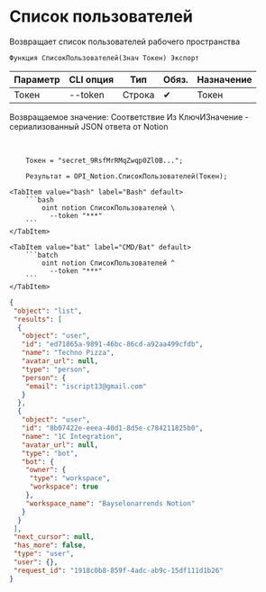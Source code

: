 ﻿---
sidebar_position: 1
description:  Возвращает список пользователей рабочего пространстваСтраницы
keywords: [1C, 1С, 1С:Предприятие, 1С:Предприятие 8.3, API, Интеграция, Сервисы, Обмен, OneScript, CLI, Notion]
---


# Список пользователей
 Возвращает список пользователей рабочего пространства



`Функция СписокПользователей(Знач Токен) Экспорт`

  | Параметр | CLI опция | Тип | Обяз. | Назначение |
  |-|-|-|-|-|
  | Токен | --token | Строка | &#x2714; | Токен |

  
  Возвращаемое значение:   Соответствие Из КлючИЗначение - сериализованный JSON ответа от Notion

<br/>




```bsl title="Пример использования для 1С:Предприятие/OneScript"
    Токен = "secret_9RsfMrRMqZwqp0Zl0B...";

    Результат = OPI_Notion.СписокПользователей(Токен);
```
    

 <Tabs>
  
    <TabItem value="bash" label="Bash" default>
        ```bash
            oint notion СписокПользователей \
              --token "***"
        ```
    </TabItem>
  
    <TabItem value="bat" label="CMD/Bat" default>
        ```batch
            oint notion СписокПользователей ^
              --token "***"
        ```
    </TabItem>
</Tabs>


```json title="Результат"
{
 "object": "list",
 "results": [
  {
   "object": "user",
   "id": "ed71865a-9891-46bc-86cd-a92aa499cfdb",
   "name": "Techno Pizza",
   "avatar_url": null,
   "type": "person",
   "person": {
    "email": "iscript13@gmail.com"
   }
  },
  {
   "object": "user",
   "id": "8b07422e-eeea-40d1-8d5e-c784211825b0",
   "name": "1C Integration",
   "avatar_url": null,
   "type": "bot",
   "bot": {
    "owner": {
     "type": "workspace",
     "workspace": true
    },
    "workspace_name": "Bayselonarrends Notion"
   }
  }
 ],
 "next_cursor": null,
 "has_more": false,
 "type": "user",
 "user": {},
 "request_id": "1918c0b8-859f-4adc-ab9c-15df111d1b26"
}
```
